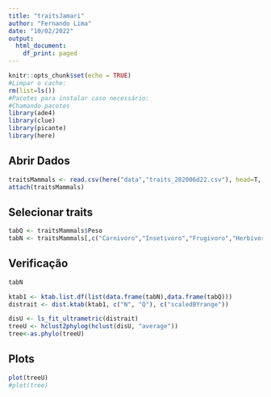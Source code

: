 ```yaml
---
title: "traitsJamari"
author: "Fernando Lima"
date: "10/02/2022"
output:
  html_document:
    df_print: paged
---
```


```r
knitr::opts_chunk$set(echo = TRUE)
#Limpar o cache:
rm(list=ls())
#Pacotes para instalar caso necessário:
#Chamando pacotes
library(ade4)
library(clue)
library(picante)
library(here)
```

## Abrir Dados

```r
traitsMammals <- read.csv(here("data","traits_202006d22.csv"), head=T,  row.names=1, sep = ";")
attach(traitsMammals)
```

## Selecionar traits

```r
tabQ <- traitsMammals$Peso
tabN <- traitsMammals[,c("Carnivoro","Insetivoro","Frugivoro","Herbivoro","Terrestre","Fossorial")] # 10,11,12,14,15,16
```

## Verificação

```r
tabN
```

```r
ktab1 <- ktab.list.df(list(data.frame(tabN),data.frame(tabQ)))
distrait <- dist.ktab(ktab1, c("N", "Q"), c("scaledBYrange"))

disU <- ls_fit_ultrametric(distrait)
treeU <- hclust2phylog(hclust(disU, "average"))
tree<-as.phylo(treeU)
```

## Plots

```r
plot(treeU)
#plot(tree)
```
